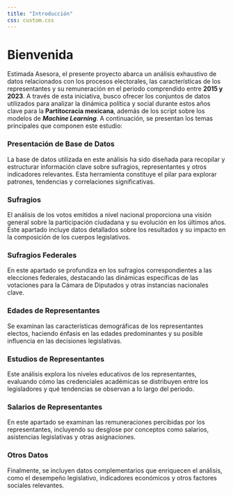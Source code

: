 ---
title: "Introducción"
css: custom.css
---

# Bienvenida

Estimada Asesora, el presente proyecto abarca un análisis exhaustivo de datos relacionados con los procesos electorales, las características de los representantes y su remuneración en el periodo comprendido entre **2015 y 2023**. A través de esta iniciativa, busco ofrecer los conjuntos de datos utilizados para analizar la dinámica política y social durante estos años clave para la **Partitocracia mexicana**, además de los script sobre los modelos de ***Machine Learning***. A continuación, se presentan los temas principales que componen este estudio:

### Presentación de Base de Datos

La base de datos utilizada en este análisis ha sido diseñada para recopilar y estructurar información clave sobre sufragios, representantes y otros indicadores relevantes. Esta herramienta constituye el pilar para explorar patrones, tendencias y correlaciones significativas.

### Sufragios

El análisis de los votos emitidos a nivel nacional proporciona una visión general sobre la participación ciudadana y su evolución en los últimos años. Este apartado incluye datos detallados sobre los resultados y su impacto en la composición de los cuerpos legislativos.

### Sufragios Federales

En este apartado se profundiza en los sufragios correspondientes a las elecciones federales, destacando las dinámicas específicas de las votaciones para la Cámara de Diputados y otras instancias nacionales clave.

### Edades de Representantes

Se examinan las características demográficas de los representantes electos, haciendo énfasis en las edades predominantes y su posible influencia en las decisiones legislativas.

### Estudios de Representantes

Este análisis explora los niveles educativos de los representantes, evaluando cómo las credenciales académicas se distribuyen entre los legisladores y qué tendencias se observan a lo largo del periodo.

### Salarios de Representantes

En este apartado se examinan las remuneraciones percibidas por los representantes, incluyendo su desglose por conceptos como salarios, asistencias legislativas y otras asignaciones.

### Otros Datos

Finalmente, se incluyen datos complementarios que enriquecen el análisis, como el desempeño legislativo, indicadores económicos y otros factores sociales relevantes.
